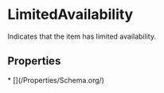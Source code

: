 # LimitedAvailability

Indicates that the item has limited availability.

## Properties

<Grid>
* [](/Properties/Schema.org/)

</Grid>

